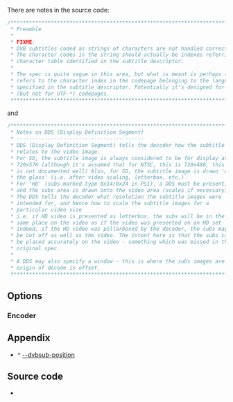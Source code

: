 {{Module|name=dvbsub|type=Subtitles|first_version=0.8.0|description=[[DVB subtitles]] decoder/encoder}}
{{Clear}}

There are notes in the source code:
<syntaxhighlight lang="c">
/*****************************************************************************
 * Preamble
 *
 * FIXME:
 * DVB subtitles coded as strings of characters are not handled correctly.
 * The character codes in the string should actually be indexes referring to a
 * character table identified in the subtitle descriptor.
 *
 * The spec is quite vague in this area, but what is meant is perhaps that it
 * refers to the character index in the codepage belonging to the language
 * specified in the subtitle descriptor. Potentially it's designed for widechar
 * (but not for UTF-*) codepages.
 *****************************************************************************/
</syntaxhighlight>
and
<syntaxhighlight lang="c">
/*****************************************************************************
 * Notes on DDS (Display Definition Segment)
 * -----------------------------------------
 * DDS (Display Definition Segment) tells the decoder how the subtitle image
 * relates to the video image.
 * For SD, the subtitle image is always considered to be for display at
 * 720x576 (although it's assumed that for NTSC, this is 720x480, this
 * is not documented well) Also, for SD, the subtitle image is drawn 'on
 * the glass' (i.e. after video scaling, letterbox, etc.)
 * For 'HD' (subs marked type 0x14/0x24 in PSI), a DDS must be present,
 * and the subs area is drawn onto the video area (scales if necessary).
 * The DDS tells the decoder what resolution the subtitle images were
 * intended for, and hence how to scale the subtitle images for a
 * particular video size
 * i.e. if HD video is presented as letterbox, the subs will be in the
 * same place on the video as if the video was presented on an HD set
 * indeed, if the HD video was pillarboxed by the decoder, the subs may
 * be cut off as well as the video. The intent here is that the subs can
 * be placed accurately on the video - something which was missed in the
 * original spec.
 *
 * A DDS may also specify a window - this is where the subs images are moved so that the (0,0)
 * origin of decode is offset.
 ********************************************************************************************/
</syntaxhighlight>

== Options ==
{{Option
|name=dvbsub-position<span id="dvbsub-position"></span>
|value=integer
|select={ 0, 1, 2, 4, 8, 5, 6, 9, 10 }
|description=Subpicture position<sup>('''[[#appendix_dvbsub-position|key]]''')</sup>
}}
{{Option
|name=dvbsub-x
|value=integer
|default=-1
|description=X coordinate of the rendered subtitle
}}
{{Option
|name=dvbsub-y
|value=integer
|default=-1
|description=Y coordinate of the rendered subtitle
}}

=== Encoder ===
{{Option
|name=sout-dvbsub-x
|value=integer
|default=-1
|description=X coordinate of the encoded subtitle
}}
{{Option
|name=sout-dvbsub-y
|value=integer
|default=-1
|description=Y coordinate of the encoded subtitle
}}
{{Clear}}

== Appendix ==
<div class="plainlist">
*^ [[#dvbsub-position|--dvbsub-position]]<span id="appendix_dvbsub-position"></span>
</div>
{{Alignment mapping}}

== Source code ==
* {{VLCSourceFile|modules/codec/dvbsub.c}}

{{Documentation footer}}